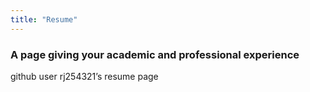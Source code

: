 ```yaml
---
title: "Resume"
---
```


### A page giving your academic and professional experience

github user rj254321's resume page